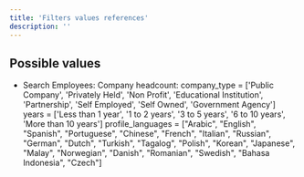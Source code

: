 ```yaml
---
title: 'Filters values references'
description: ''
---
```


## Possible values
- Search Employees:
Company headcount: company_type = ['Public Company', 'Privately Held', 'Non Profit', 'Educational Institution', 'Partnership', 'Self Employed', 'Self Owned', 'Government Agency']
years = ['Less than 1 year', '1 to 2 years', '3 to 5 years', '6 to 10 years', 'More than 10 years']
profile_languages = ["Arabic", "English", "Spanish", "Portuguese", "Chinese", "French", "Italian", "Russian",
                         "German", "Dutch", "Turkish", "Tagalog", "Polish", "Korean", "Japanese", "Malay", "Norwegian", "Danish", "Romanian",
                         "Swedish", "Bahasa Indonesia", "Czech"]